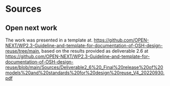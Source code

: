 # Sources

## Open next work {#sec-open-next-work}

The work was presented in a template at.
<https://github.com/OPEN-NEXT/WP2.3-Guideline-and-template-for-documentation-of-OSH-design-reuse/tree/main>, based on the results provided as deliverable 2.6 at <https://github.com/OPEN-NEXT/WP2.3-Guideline-and-template-for-documentation-of-OSH-design-reuse/blob/main/Sources/Deliverable2_6%20_Final%20release%20of%20models%20and%20standards%20for%20design%20reuse_V4_20220930.pdf>
